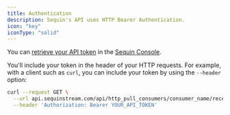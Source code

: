 ```yaml
---
title: Authentication
description: Sequin's API uses HTTP Bearer Authentication.
icon: "key"
iconType: "solid"
---
```


You can [retrieve your API token](/api/introduction) in the [Sequin Console](https://console.sequinstream.com).

You'll include your token in the header of your HTTP requests. For example, with a client such as `curl`, you can include your token by using the `--header` option:

```bash
curl --request GET \
  --url api.sequinstream.com/api/http_pull_consumers/consumer_name/receive \
  --header 'Authorization: Bearer YOUR_API_TOKEN'
```
